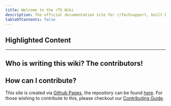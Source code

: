 ```yaml
---
title: Welcome to the rTS Wiki
description: The official documentation site for r/Techsupport, built by the community for the community.
tableOfContents: false
---
```


## Highlighted Content


<CardGrid>
  <LinkCard title="How to clean install Windows" href="/windows" />
  <LinkCard title="Believe you are infected? View our recommendations for dealing with malware" href="/docs/safety-security/malware-guide" />
  <LinkCard title="Improve your cyber hygiene with MFA" href="/docs/safety-security/mfa" />
  <LinkCard title="Setup a personal backup plan" href="/docs/backups" />
</CardGrid>

---
## Who is writing this wiki? The contributors!

<Contributors repo="r-techsupport/rts_wiki" />

## How can I contribute?
This site is created via [Github Pages](https://pages.github.com/), the repository can be found [here](https://github.com/r-Techsupport/rTS_Wiki). For those wishing to contribute to this, please checkout our [Contributing Guide](/meta/contributing).
